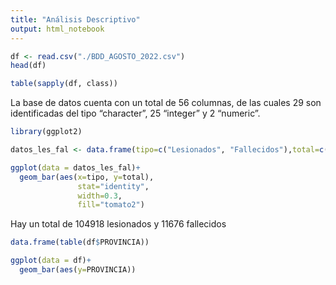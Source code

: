 ```yaml
---
title: "Análisis Descriptivo"
output: html_notebook
---
```



```r
df <- read.csv("./BDD_AGOSTO_2022.csv")
head(df)
```
```r
table(sapply(df, class))
```

La base de datos cuenta con un total de 56 columnas, de las cuales 29 son identificadas del tipo "character", 25 "integer" y 2 "numeric".

```r
library(ggplot2)
```

```r
datos_les_fal <- data.frame(tipo=c("Lesionados", "Fallecidos"),total=c(sum(df$LESIONADOS),sum(df$FALLECIDOS)))

ggplot(data = datos_les_fal)+
  geom_bar(aes(x=tipo, y=total),
               stat="identity",
               width=0.3,
               fill="tomato2")
```
Hay un total de 104918 lesionados y 11676 fallecidos

```r
data.frame(table(df$PROVINCIA))
```

```r
ggplot(data = df)+
  geom_bar(aes(y=PROVINCIA))
```

